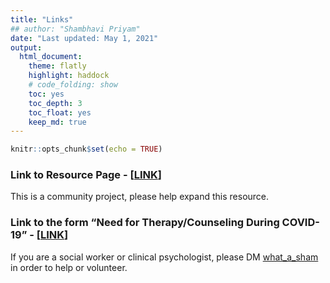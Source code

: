 ```yaml
---
title: "Links"
## author: "Shambhavi Priyam"
date: "Last updated: May 1, 2021"
output:
  html_document:
    theme: flatly
    highlight: haddock
    # code_folding: show
    toc: yes
    toc_depth: 3
    toc_float: yes
    keep_md: true
---
```


```r
knitr::opts_chunk$set(echo = TRUE)
```

### Link to Resource Page - [[LINK](https://shambhavipriyam.github.io/covid_communityMH/index.html)]
This is a community project, please help expand this resource. 

### Link to the form "Need for Therapy/Counseling During COVID-19" - [[LINK](https://forms.gle/1BwEE94jK5uoBAtX6)]
If you are a social worker or clinical psychologist, please DM [what_a_sham](https://www.instagram.com/what_a_sham/) in order to help or volunteer.
